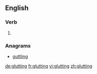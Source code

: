 ==English==

===Verb===
{{head|en}}

# {{present participle of|glut}}

===Anagrams===
* [[guttling#English|guttling]]

[[de:glutting]]
[[fr:glutting]]
[[vi:glutting]]
[[zh:glutting]]